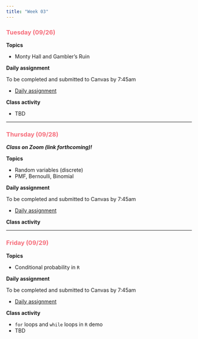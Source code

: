 ```yaml
---
title: "Week 03"
---
```


::: {style="color: #F66D7A"}
### Tuesday (09/26)
:::

**Topics**

-   Monty Hall and Gambler's Ruin

**Daily assignment**

To be completed and submitted to Canvas by 7:45am

-   [Daily assignment](daily/DA_06.pdf)

**Class activity**

-   TBD

------------------------------------------------------------------------

::: {style="color: #F66D7A"}
### Thursday (09/28)
:::

***Class on Zoom (link forthcoming)!***

**Topics**

-   Random variables (discrete)
-   PMF, Bernoulli, Binomial

**Daily assignment**

To be completed and submitted to Canvas by 7:45am

-   [Daily assignment](daily/DA_07.pdf)

**Class activity**

------------------------------------------------------------------------

::: {style="color: #F66D7A"}
### Friday (09/29)
:::

**Topics**

-   Conditional probability in `R`

**Daily assignment**

To be completed and submitted to Canvas by 7:45am

-   [Daily assignment](daily/DA_08.pdf)

**Class activity**

-   `for` loops and `while` loops in `R` demo
-   TBD
